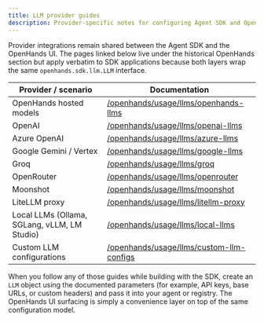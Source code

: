 ```yaml
---
title: LLM provider guides
description: Provider-specific notes for configuring Agent SDK and OpenHands interfaces.
---
```


Provider integrations remain shared between the Agent SDK and the OpenHands UI.
The pages linked below live under the historical OpenHands section but apply
verbatim to SDK applications because both layers wrap the same
`openhands.sdk.llm.LLM` interface.

| Provider / scenario | Documentation |
| --- | --- |
| OpenHands hosted models | [/openhands/usage/llms/openhands-llms](/openhands/usage/llms/openhands-llms) |
| OpenAI | [/openhands/usage/llms/openai-llms](/openhands/usage/llms/openai-llms) |
| Azure OpenAI | [/openhands/usage/llms/azure-llms](/openhands/usage/llms/azure-llms) |
| Google Gemini / Vertex | [/openhands/usage/llms/google-llms](/openhands/usage/llms/google-llms) |
| Groq | [/openhands/usage/llms/groq](/openhands/usage/llms/groq) |
| OpenRouter | [/openhands/usage/llms/openrouter](/openhands/usage/llms/openrouter) |
| Moonshot | [/openhands/usage/llms/moonshot](/openhands/usage/llms/moonshot) |
| LiteLLM proxy | [/openhands/usage/llms/litellm-proxy](/openhands/usage/llms/litellm-proxy) |
| Local LLMs (Ollama, SGLang, vLLM, LM Studio) | [/openhands/usage/llms/local-llms](/openhands/usage/llms/local-llms) |
| Custom LLM configurations | [/openhands/usage/llms/custom-llm-configs](/openhands/usage/llms/custom-llm-configs) |

When you follow any of those guides while building with the SDK, create an
`LLM` object using the documented parameters (for example, API keys, base URLs,
or custom headers) and pass it into your agent or registry. The OpenHands UI
surfacing is simply a convenience layer on top of the same configuration model.
